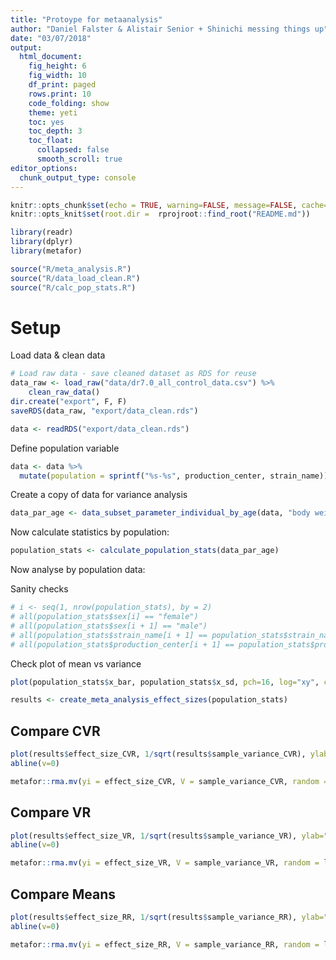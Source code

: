 ```yaml
---
title: "Protoype for metaanalysis"
author: "Daniel Falster & Alistair Senior + Shinichi messing things up"
date: "03/07/2018"
output: 
  html_document:
    fig_height: 6
    fig_width: 10
    df_print: paged
    rows.print: 10
    code_folding: show
    theme: yeti
    toc: yes
    toc_depth: 3
    toc_float:
      collapsed: false
      smooth_scroll: true
editor_options: 
  chunk_output_type: console
---
```


```r
knitr::opts_chunk$set(echo = TRUE, warning=FALSE, message=FALSE, cache=FALSE)
knitr::opts_knit$set(root.dir =  rprojroot::find_root("README.md"))
```

```r
library(readr)
library(dplyr)
library(metafor)

source("R/meta_analysis.R")
source("R/data_load_clean.R")
source("R/calc_pop_stats.R")
```

# Setup 


Load data & clean data

```r
# Load raw data - save cleaned dataset as RDS for reuse
data_raw <- load_raw("data/dr7.0_all_control_data.csv") %>%
    clean_raw_data()
dir.create("export", F, F)
saveRDS(data_raw, "export/data_clean.rds")
```

```r
data <- readRDS("export/data_clean.rds")
```

Define population variable
```r
data <- data %>%
  mutate(population = sprintf("%s-%s", production_center, strain_name))
```

Create a copy of data for variance analysis
```r
data_par_age <- data_subset_parameter_individual_by_age(data, "body weight", age_min = 98, age_center = 100)
```

Now calculate statistics by population:

```r
population_stats <- calculate_population_stats(data_par_age)
```

Now analyse by population data:


Sanity checks

```r
# i <- seq(1, nrow(population_stats), by = 2)
# all(population_stats$sex[i] == "female")
# all(population_stats$sex[i + 1] == "male")
# all(population_stats$strain_name[i + 1] == population_stats$strain_name[i])
# all(population_stats$production_center[i + 1] == population_stats$production_center[i])
```
Check plot of mean vs variance

```r
plot(population_stats$x_bar, population_stats$x_sd, pch=16, log="xy", col = as.factor(population_stats$sex))
```

```r
results <- create_meta_analysis_effect_sizes(population_stats)
```

## Compare CVR

```r
plot(results$effect_size_CVR, 1/sqrt(results$sample_variance_CVR), ylab="sample precision", xlab="effect size", pch=16, xlim=c(-0.7, 0.7), col=as.factor(results$production_center))
abline(v=0)
```

```r
metafor::rma.mv(yi = effect_size_CVR, V = sample_variance_CVR, random = list(~1| strain_name, ~1|production_center, ~1|err), data = results)
```

## Compare VR

```r
plot(results$effect_size_VR, 1/sqrt(results$sample_variance_VR), ylab="sample precision", xlab="effect size", pch=16, xlim=c(-0.8, 0.8), col=as.factor(results$production_center))
abline(v=0)
```

```r
metafor::rma.mv(yi = effect_size_VR, V = sample_variance_VR, random = list(~1| strain_name, ~1|production_center, ~1|err), data = results)
```


## Compare Means

```r
plot(results$effect_size_RR, 1/sqrt(results$sample_variance_RR), ylab="sample precision", xlab="effect size", pch=16, xlim=c(-0.5, 0.5), col=as.factor(results$production_center))
abline(v=0)
```

```r
metafor::rma.mv(yi = effect_size_RR, V = sample_variance_RR, random = list(~1| strain_name, ~1|production_center, ~1|err), data = results)
```
